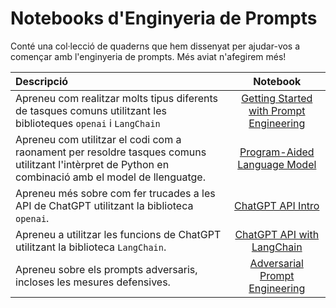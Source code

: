# Notebooks d'Enginyeria de Prompts

Conté una col·lecció de quaderns que hem dissenyat per ajudar-vos a començar amb l'enginyeria de prompts. Més aviat n'afegirem més!

| Descripció   | Notebook   | 
| :------------ | :---------: | 
|Apreneu com realitzar molts tipus diferents de tasques comuns utilitzant les biblioteques `openai` i `LangChain`|[Getting Started with Prompt Engineering](https://github.com/ncuhome/Prompt-Engineering-Guide/blob/main/notebooks/pe-lecture.ipynb)|
|Apreneu com utilitzar el codi com a raonament per resoldre tasques comuns utilitzant l'intèrpret de Python en combinació amb el model de llenguatge.|[Program-Aided Language Model](https://github.com/ncuhome/Prompt-Engineering-Guide/blob/main/notebooks/pe-pal.ipynb)|
|Apreneu més sobre com fer trucades a les API de ChatGPT utilitzant la biblioteca `openai`.|[ChatGPT API Intro](https://github.com/ncuhome/Prompt-Engineering-Guide/blob/main/notebooks/pe-chatgpt-intro.ipynb)|
|Apreneu a utilitzar les funcions de ChatGPT utilitzant la biblioteca `LangChain`. |[ChatGPT API with LangChain](https://github.com/ncuhome/Prompt-Engineering-Guide/blob/main/notebooks/pe-chatgpt-langchain.ipynb)|
|Apreneu sobre els prompts adversaris, incloses les mesures defensives.|[Adversarial Prompt Engineering](https://github.com/ncuhome/Prompt-Engineering-Guide/blob/main/notebooks/pe-chatgpt-adversarial.ipynb)|